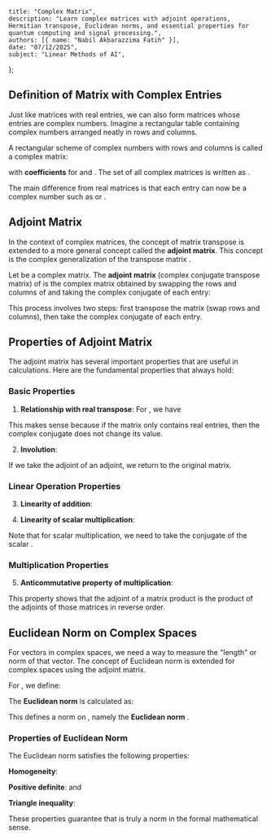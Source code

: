     title: "Complex Matrix",
    description: "Learn complex matrices with adjoint operations, Hermitian transpose, Euclidean norms, and essential properties for quantum computing and signal processing.",
    authors: [{ name: "Nabil Akbarazzima Fatih" }],
    date: "07/12/2025",
    subject: "Linear Methods of AI",
};

## Definition of Matrix with Complex Entries

Just like matrices with real entries, we can also form matrices whose entries are complex numbers. Imagine a rectangular table containing complex numbers arranged neatly in rows and columns.

A rectangular scheme of complex numbers with <InlineMath math="m \in \mathbb{N}" /> rows and <InlineMath math="n \in \mathbb{N}" /> columns is called a complex <InlineMath math="m \times n" /> matrix:

<BlockMath math="A = \begin{pmatrix} a_{11} & \cdots & a_{1n} \\ \vdots & & \vdots \\ a_{m1} & \cdots & a_{mn} \end{pmatrix} = (a_{ij})_{\substack{i=1,\ldots,m \\ j=1,\ldots,n}}" />

with **coefficients** <InlineMath math="a_{ij} \in \mathbb{C}" /> for <InlineMath math="i = 1, \ldots, m" /> and <InlineMath math="j = 1, \ldots, n" />. The set of all complex <InlineMath math="m \times n" /> matrices is written as <InlineMath math="\mathbb{C}^{m \times n}" />.

The main difference from real matrices is that each entry <InlineMath math="a_{ij}" /> can now be a complex number such as <InlineMath math="2 + 3i" /> or <InlineMath math="-1 - 4i" />.

## Adjoint Matrix

In the context of complex matrices, the concept of matrix transpose is extended to a more general concept called the **adjoint matrix**. This concept is the complex generalization of the transpose matrix <InlineMath math="A^T" />.

Let <InlineMath math="A \in \mathbb{C}^{m \times n}" /> be a complex <InlineMath math="m \times n" /> matrix. The **adjoint matrix** (complex conjugate transpose matrix) <InlineMath math="A^H" /> of <InlineMath math="A" /> is the complex <InlineMath math="n \times m" /> matrix obtained by swapping the rows and columns of <InlineMath math="A" /> and taking the complex conjugate of each entry:

<BlockMath math="A^H = \overline{A^T} = \overline{A}^T = \begin{pmatrix} \overline{a_{11}} & \cdots & \overline{a_{m1}} \\ \vdots & & \vdots \\ \overline{a_{1n}} & \cdots & \overline{a_{mn}} \end{pmatrix} \in \mathbb{C}^{n \times m}" />

This process involves two steps: first transpose the matrix (swap rows and columns), then take the complex conjugate of each entry.

## Properties of Adjoint Matrix

The adjoint matrix has several important properties that are useful in calculations. Here are the fundamental properties that always hold:

### Basic Properties

1. **Relationship with real transpose**: For <InlineMath math="A \in \mathbb{R}^{m \times n} \subset \mathbb{C}^{m \times n}" />, we have <InlineMath math="A^H = A^T" />

This makes sense because if the matrix only contains real entries, then the complex conjugate does not change its value.

2. **Involution**: <InlineMath math="(A^H)^H = A" />

If we take the adjoint of an adjoint, we return to the original matrix.

### Linear Operation Properties

3. **Linearity of addition**: <InlineMath math="(A + B)^H = A^H + B^H" />

4. **Linearity of scalar multiplication**: <InlineMath math="(\lambda \cdot A)^H = \overline{\lambda} \cdot A^H" />

Note that for scalar multiplication, we need to take the conjugate of the scalar <InlineMath math="\lambda" />.

### Multiplication Properties

5. **Anticommutative property of multiplication**: <InlineMath math="(A \cdot B)^H = B^H \cdot A^H" />

This property shows that the adjoint of a matrix product is the product of the adjoints of those matrices in reverse order.

## Euclidean Norm on Complex Spaces

For vectors in complex spaces, we need a way to measure the "length" or norm of that vector. The concept of Euclidean norm is extended for complex spaces using the adjoint matrix.

For <InlineMath math="v \in \mathbb{C}^n" />, we define:

<BlockMath math="v^H v = \sum_{i=1}^n \overline{v_i} v_i = \sum_{i=1}^n |v_i|^2 \in \mathbb{R}_0^+" />

The **Euclidean norm** is calculated as:

<BlockMath math="\|v\|_2 = \sqrt{v^H v}" />

This defines a norm on <InlineMath math="\mathbb{C}^n" />, namely the **Euclidean norm** <InlineMath math="\|\cdot\|_2 : \mathbb{C}^n \to \mathbb{R} : v \mapsto \|v\|_2" />.

### Properties of Euclidean Norm

The Euclidean norm satisfies the following properties:

**Homogeneity**: <InlineMath math="\|\alpha v\|_2 = |\alpha| \|v\|_2" />

**Positive definite**: <InlineMath math="\|v\|_2 \geq 0" /> and <InlineMath math="\|v\|_2 = 0 \Leftrightarrow v = 0" />

**Triangle inequality**: <InlineMath math="\|v + w\|_2 \leq \|v\|_2 + \|w\|_2" />

These properties guarantee that <InlineMath math="\|\cdot\|_2" /> is truly a norm in the formal mathematical sense.